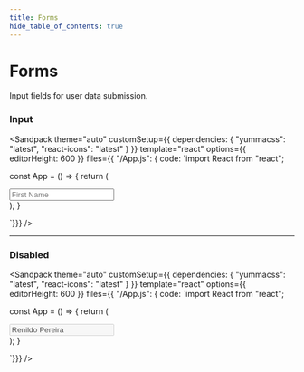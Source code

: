 ```yaml
---
title: Forms
hide_table_of_contents: true
---
```



# Forms

Input fields for user data submission.

### Input

<Sandpack
theme="auto"
customSetup={{ dependencies: { "yummacss": "latest", "react-icons": "latest" } }}
template="react"
options={{ editorHeight: 600 }}
files={{ "/App.js": {
code: `import React from "react";

const App = () => {
   return (
      <div className="ins h-1/1">
         <input className="bc-l-gray-6 bg-white p-1 rad-1 t-d-gray-4" placeholder="First Name"></input>
      </div>
   );
}

`}}}
/>

---

### Disabled

<Sandpack
theme="auto"
customSetup={{ dependencies: { "yummacss": "latest", "react-icons": "latest" } }}
template="react"
options={{ editorHeight: 600 }}
files={{ "/App.js": {
code: `import React from "react";

const App = () => {
   return (
      <div className="ins h-1/1">
         <input className="c-na bc-l-gray-6 o-50 p-1 rad-1 t-d-gray-4" placeholder="First Name" value="Renildo Pereira" disabled></input>
      </div>
   );
}

`}}}
/>